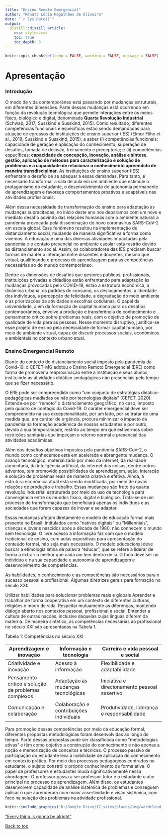 ---
title: "Ensino Remoto Emergencial"
author: "Renata Lúcia Magalhães de Oliveira"
date: "`r Sys.Date()`"
output: 
  distill::distill_article:
    css: styles.css
    toc: true
    toc_depth: 3
---
<link rel="stylesheet" href="./academicons-1.9.0/css/academicons.min.css">

```{r message=FALSE, warning=FALSE, include=FALSE}
knitr::opts_chunk$set(echo = FALSE, warning = FALSE, message = FALSE)
```

# Apresentação

### Introdução {-}
:::justa
O modo de vida contemporâneo está passando por mudanças estruturais, em diferentes dimensões. Parte dessas mudanças está ocorrendo em função da revolução tecnológica que permite interações entre os meios físico, biológico e digital, denominada **Quarta Revolução Industrial** (Schwab, 2017; Susskind e Susskind, 2015). Como resultado, diferentes competências funcionais e específicas estão sendo demandadas para atuação de egressos de instituições de ensino superior (IES) (Elmor Filho et al., 2019; Susskind e Susskind, 2015), a saber (i) competências funcionais: capacidade de geração e aplicação do conhecimento, superação de desafios, tomada de decisão, treinamento e preceptoria; e (ii) competências específicas: **capacidade de concepção, inovação, análise e síntese, gestão, aplicação de métodos para caracterização e solução de problemas e a capacidade de relacionar o conhecimento apreendido de maneira transdisciplinar**. As instituições de ensino superior (IES) enfrentam o desafio de se adequar a essas demandas. Para tanto, é necessário transformar a sala de aula em um ambiente que estimule o protagonismo do estudante, o desenvolvimento de autonomia permanente de aprendizagem e favoreça comportamentos proativos e adaptáveis nas atividades profissionais.   

Além dessa necessidade de transformação do ensino para adaptação às mudanças supracitadas, no início deste ano nos deparamos com um novo e imediato desafio advindo das relações humanas com o ambiente natural: a pandemia provocada pela disseminação do novo coronavírus SARS-CoV-2 em escala global. Esse fenômeno resultou na implementação de distanciamento social, mudando de maneira significativa a forma como vivemos. A educação é uma das diversas atividades impactadas pela pandemia e o contato presencial no ambiente escolar está restrito devido ao distanciamento social. Assim, os colaboradores das IES precisam buscar formas de manter a interação entre discentes e docentes, mesmo que virtual, qualificando o processo de aprendizagem para as competências necessárias ao do mundo contemporâneo. 

Dentre as dimensões de desafios que gestores públicos, profissionais, instituições privadas e cidadãos estão enfrentando para adaptação às mudanças provocadas pelo COVID-19, estão a estrutura econômica, a dinâmica urbana, os padrões de consumo, os deslocamentos, a liberdade dos indivíduos, a percepção de felicidade, a degradação do meio ambiente e as priorizações de atividades e escolhas cotidianas. O papel da universidade, além da formação de capital humano para os desafios contemporâneos, envolve a produção e transferência de conhecimento e pensamento crítico sobre problemas reais, com o objetivo de promoção de qualidade de vida para as pessoas. Nesse momento disruptivo, justifica-se esse projeto de ensino pela necessidade de formar capital humano, por meio de ambiente virtual, capaz de discutir processos sociais, econômicos e ambientais no contexto urbano atual. 
:::

### Ensino Emergencial Remoto
:::justa
Diante do contexto de distanciamento social imposto pela pandemia da Covid-19, o CEFET-MG adotou o Ensino Remoto Emergencial (ERE) como forma de promover a reaproximação entre a instituição e seus alunos, instituindo as atividades didático-pedagógicas não presenciais pelo tempo que se fizer necessário.

O ERE pode ser compreendido como “um conjunto de estratégias didático-pedagógicas mediadas ou não por tecnologias digitais” (CEFET, 2020). Entende-se por “remoto” o distanciamento geográfico, no caso, imposto pelo quadro de contágio da Covid-19. O caráter emergencial deve ser compreendido na sua excepcionalidade, por um lado, por se tratar de uma medida que, em caráter de urgência, procura minimizar o impacto da pandemia na formação acadêmica de nossos estudantes e por outro, devido à sua temporalidade, restrito ao tempo em que estivermos sobre restrições sanitárias que impeçam o retorno normal e presencial das atividades acadêmicas.

Além dos desafios objetivos impostos pela pandemia SARS-CoV-2, o mundo como conhecemos está em acelerada e abrangente mudança. O avanço tecnológico, materializado por meio da internet, da realidade aumentada, da inteligência artificial, da internet das coisas, dentre outros adventos, tem promovido possibilidades de aprendizagem, ação, interação e solução de problemas reais de maneira criativa e efetiva. Ainda, a estrutura econômica atual está sendo modificada, por meio de novas relações de produção e trabalho. Essas mudanças são fruto da quarta revolução industrial estruturada por meio do uso de tecnologia para convergência entre os mundos físico, digital e biológico. Trata-se de um processo de transformação que beneficiará apenas os indivíduos e as sociedades que forem capazes de inovar e se adaptar.

Essas mudanças afetam diretamente o modelo de educação formal mais presente no Brasil. Intitulados como “nativos digitais” ou “Millennials”, crianças e jovens nascidos após a década de 1980, não conhecem o mundo sem tecnologia. O livre acesso à informação faz com que o modelo tradicional de ensino, com aulas expositivas para apresentação do conteúdo formal, não seja mais necessário. O modelo educacional deve buscar a etimologia latina da palavra “educar”, que se refere a liderar de forma a extrair o melhor que cada um tem dentro de si. O foco deve ser no indivíduo e na sua capacidade e autonomia de aprendizagem e desenvolvimento de competências.

As habilidades, o conhecimento e as competências são necessários para o sucesso pessoal e profissional. Algumas diretrizes gerais para formação no século XXI:

Utilizar habilidades para solucionar problemas reais e globais
Aprender e trabalhar de forma cooperativa em um contexto de diferentes culturas, religiões e modo de vida. Respeitar mutuamente as diferenças, mantendo diálogo aberto nos contextos pessoal, profissional e social.
Entender a cultura de outras nações, inclusive daquelas cujas línguas diferem da materna.
De maneira sintética, as competências necessárias ao profissional no século XXI são apresentadas na Tabela 1. 
:::

Tabela 1: Competências no século XXI

Aprendizagem e inovação |Informação e tecnologia|Carreira e vida pessoal e social
------------------------|-----------------------|--------------------------------
Criatividade e inovação |Acesso à informação|Flexibilidade e adaptabilidade
Pensamento crítico e solução de problemas complexos|Adaptação às mudanças tecnológicas|Iniciativa e direcionamento pessoal assertivo
Comunicação e colaboração|Colaboração e contribuições individuais|Produtividade, liderança e responsabilidade
:::justa
Para promoção dessas competências por meio da educação formal, diferentes propostas metodológicas foram desenvolvidas ao longo do tempo. Parte dessas propostas pode ser classificada como "metodologias ativas" e têm como objetivo a construção do conhecimento e não apenas a noção e memorização de conceitos e técnicas. O processo passivo de participação do estudante leva à inabilidade de aplicação do conhecimento em contexto prático. Por meio dos processos pedagógicos centrados no estudante, o sujeito constrói o próprio conhecimento de forma ativa. O papel de professores e estudantes muda significativamente nessa abordagem. O professor passa a ser professor-tutor e o estudante o ator principal no processo de aprendizagem. Além disso, os estudantes desenvolvem capacidade de análise sistêmica de problemas e conseguem aplicar o que aprenderam com maior assertividade e visão sistêmica, com foco na solução dos problemas na atividade profissional. 
:::


```{r echo=FALSE, out.width='60%', fig.align = 'center'}
knitr::include_graphics('D:/Google Drive/17_sites/places/img/wordcloud_ere.png')
```


["Every thing is gonna be alright"](fun.html)

 <a href="#top">Back to top</a>
